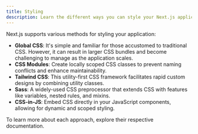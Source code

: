 ```yaml
---
title: Styling
description: Learn the different ways you can style your Next.js application.
---
```


Next.js supports various methods for styling your application:

- **Global CSS**: It's simple and familiar for those accustomed to traditional CSS. However, it can result in larger CSS bundles and become challenging to manage as the application scales.
- **CSS Modules**: Create locally scoped CSS classes to prevent naming conflicts and enhance maintainability.
- **Tailwind CSS**: This utility-first CSS framework facilitates rapid custom designs by combining utility classes.
- **Sass**: A widely-used CSS preprocessor that extends CSS with features like variables, nested rules, and mixins.
- **CSS-in-JS**: Embed CSS directly in your JavaScript components, allowing for dynamic and scoped styling.

To learn more about each approach, explore their respective documentation.
